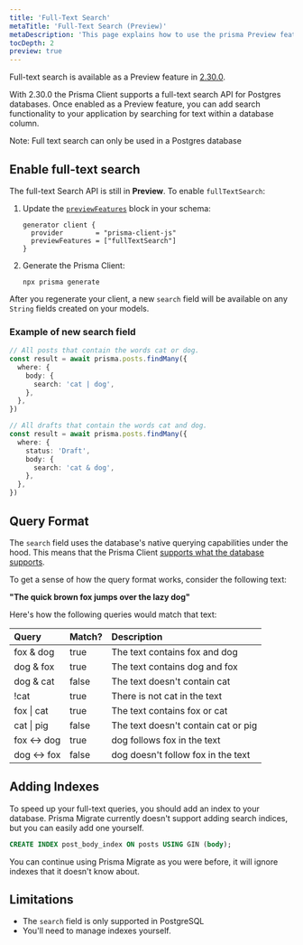 ```yaml
---
title: 'Full-Text Search'
metaTitle: 'Full-Text Search (Preview)'
metaDescription: 'This page explains how to use the prisma Preview feature full text search with a Postgres database.'
tocDepth: 2
preview: true
---
```


<TopBlock>

Full-text search is available as a Preview feature in [2.30.0](https://github.com/prisma/prisma/releases/tag/2.30.0).

With 2.30.0 the Prisma Client supports a full-text search API for Postgres databases. Once enabled as a Preview feature, you can add search functionality to your application by searching for text within a database column.

<Admonition type="info">
  Note: Full text search can only be used in a Postgres database
</Admonition>

</TopBlock>

## Enable full-text search

The full-text Search API is still in **Preview**. To enable `fullTextSearch`:

1. Update the [`previewFeatures`](../preview-features) block in your schema:

   ```prisma
   generator client {
     provider        = "prisma-client-js"
     previewFeatures = ["fullTextSearch"]
   }
   ```

2. Generate the Prisma Client:

   ```terminal copy
   npx prisma generate
   ```

After you regenerate your client, a new `search` field will be available on any `String` fields created on your models.

### Example of new <inlinecode>search</inlinecode> field

```ts
// All posts that contain the words cat or dog.
const result = await prisma.posts.findMany({
  where: {
    body: {
      search: 'cat | dog',
    },
  },
})

// All drafts that contain the words cat and dog.
const result = await prisma.posts.findMany({
  where: {
    status: 'Draft',
    body: {
      search: 'cat & dog',
    },
  },
})
```

## Query Format

The `search` field uses the database's native querying capabilities under the hood. This means that the Prisma Client [supports what the database supports](https://www.postgresql.org/docs/12/functions-textsearch.html).

To get a sense of how the query format works, consider the following text:

**"The quick brown fox jumps over the lazy dog"**

Here's how the following queries would match that text:

| Query          | Match? | Description                         |
| :------------- | :----- | :---------------------------------- |
| fox & dog      | true   | The text contains fox and dog       |
| dog & fox      | true   | The text contains dog and fox       |
| dog & cat      | false  | The text doesn't contain cat        |
| !cat           | true   | There is not cat in the text        |
| fox &#124; cat | true   | The text contains fox or cat        |
| cat &#124; pig | false  | The text doesn't contain cat or pig |
| fox <-> dog    | true   | dog follows fox in the text         |
| dog <-> fox    | false  | dog doesn't follow fox in the text  |

## Adding Indexes

To speed up your full-text queries, you should add an index to your database.
Prisma Migrate currently doesn't support adding search indices, but you can
easily add one yourself.

```sql
CREATE INDEX post_body_index ON posts USING GIN (body);
```

You can continue using Prisma Migrate as you were before, it will ignore indexes
that it doesn't know about.

## Limitations

- The `search` field is only supported in PostgreSQL
- You'll need to manage indexes yourself.
